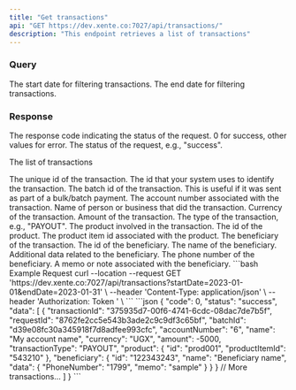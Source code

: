 ```yaml
---
title: "Get transactions"
api: "GET https://dev.xente.co:7027/api/transactions/"
description: "This endpoint retrieves a list of transactions"
---
```


### Query

<ParamField path="startDate" type="string">
  The start date for filtering transactions.
</ParamField>

<ParamField path="endDate" type="string">
  The end date for filtering transactions.
</ParamField>

### Response

<ResponseField name="code" type="number">
  The response code indicating the status of the request. 0 for success, other values for error.
</ResponseField>

<ResponseField name="status" type="string">
  The status of the request, e.g., "success".
</ResponseField>

<ResponseField name="data" type="array">

The list of transactions

<Expandable title="Toggle array">

<ResponseField name="transactionId" type="string">
  The unique id of the transaction.
</ResponseField>

<ResponseField name="requestId" type="string">
  The id that your system uses to identify the transaction.
</ResponseField>

<ResponseField name="batchId" type="string">
  The batch id of the transaction. This is useful if it was sent as part of a bulk/batch payment.
</ResponseField>

<ResponseField name="accountNumber" type="string">
  The account number associated with the transaction.
</ResponseField>

<ResponseField name="name" type="string">
  Name of person or business that did the transaction.
</ResponseField>

<ResponseField name="currency" type="string">
  Currency of the transaction.
</ResponseField>

<ResponseField name="amount" type="number">
  Amount of the transaction.
</ResponseField>

<ResponseField name="transactionType" type="string">
  The type of the transaction, e.g., "PAYOUT".
</ResponseField>

<ResponseField name="product" type="object">
  The product involved in the transaction.
  <Expandable title="Toggle object">
    <ResponseField name="id" type="string">
      The id of the product.
    </ResponseField>
    <ResponseField name="productItemId" type="string">
      The product item id associated with the product.
    </ResponseField>
  </Expandable>
</ResponseField>

<ResponseField name="beneficiary" type="object">
  The beneficiary of the transaction.
  <Expandable title="Toggle object">
    <ResponseField name="id" type="string">
      The id of the beneficiary.
    </ResponseField>
    <ResponseField name="name" type="string">
      The name of the beneficiary.
    </ResponseField>
    <ResponseField name="data" type="object">
      Additional data related to the beneficiary.
      <Expandable title="Toggle object">
        <ResponseField name="PhoneNumber" type="string">
          The phone number of the beneficiary.
        </ResponseField>
        <ResponseField name="memo" type="string">
          A memo or note associated with the beneficiary.
        </ResponseField>
      </Expandable>
    </ResponseField>
  </Expandable>
</ResponseField>
</Expandable>
</ResponseField>
<RequestExample>
```bash Example Request
curl --location --request GET 'https://dev.xente.co:7027/api/transactions?startDate=2023-01-01&endDate=2023-01-31' \
--header 'Content-Type: application/json' \
--header 'Authorization: Token <token>' \
```
</RequestExample>

<ResponseExample>
```json
{
  "code": 0,
  "status": "success",
  "data": [
    {
      "transactionId": "375935d7-00f6-4741-6cdc-08dac7de7b5f",
      "requestId": "8762fe2cc5e543b3ade2c9c9df3c65bf",
      "batchId": "d39e08fc30a345918f7d8adfee993cfc",
      "accountNumber": "6",
      "name": "My account name",
      "currency": "UGX",
      "amount": -5000,
      "transactionType": "PAYOUT",
      "product": {
        "id": "prod001",
        "productItemId": "543210"
      },
      "beneficiary": {
        "id": "122343243",
        "name": "Beneficiary name",
        "data": {
          "PhoneNumber": "1799",
          "memo": "sample"
        }
      }
    }
    // More transactions...
  ]
}
```

</ResponseExample>